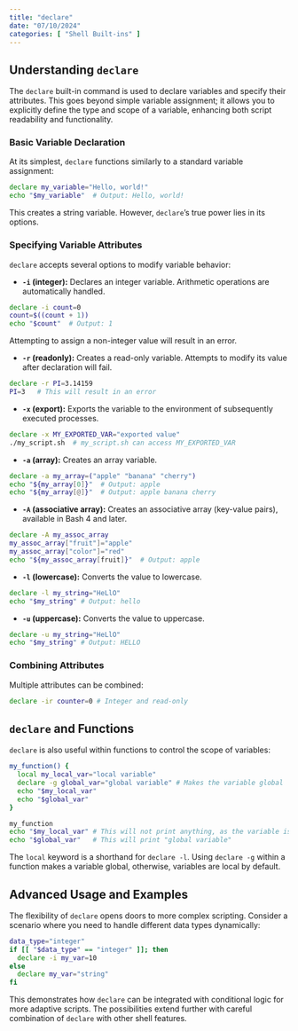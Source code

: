 ```yaml
---
title: "declare"
date: "07/10/2024"
categories: [ "Shell Built-ins" ]
---
```

## Understanding `declare`

The `declare` built-in command is used to declare variables and specify their attributes. This goes beyond simple variable assignment; it allows you to explicitly define the type and scope of a variable, enhancing both script readability and functionality.


### Basic Variable Declaration

At its simplest, `declare` functions similarly to a standard variable assignment:

```bash
declare my_variable="Hello, world!"
echo "$my_variable"  # Output: Hello, world!
```

This creates a string variable.  However, `declare`'s true power lies in its options.


### Specifying Variable Attributes

`declare` accepts several options to modify variable behavior:

* **`-i` (integer):** Declares an integer variable.  Arithmetic operations are automatically handled.

```bash
declare -i count=0
count=$((count + 1))
echo "$count"  # Output: 1
```

Attempting to assign a non-integer value will result in an error.


* **`-r` (readonly):** Creates a read-only variable.  Attempts to modify its value after declaration will fail.

```bash
declare -r PI=3.14159
PI=3   # This will result in an error
```

* **`-x` (export):** Exports the variable to the environment of subsequently executed processes.

```bash
declare -x MY_EXPORTED_VAR="exported value"
./my_script.sh  # my_script.sh can access MY_EXPORTED_VAR
```


* **`-a` (array):** Creates an array variable.

```bash
declare -a my_array=("apple" "banana" "cherry")
echo "${my_array[0]}"  # Output: apple
echo "${my_array[@]}"  # Output: apple banana cherry
```

* **`-A` (associative array):** Creates an associative array (key-value pairs), available in Bash 4 and later.

```bash
declare -A my_assoc_array
my_assoc_array["fruit"]="apple"
my_assoc_array["color"]="red"
echo "${my_assoc_array[fruit]}"  # Output: apple
```


* **`-l` (lowercase):**  Converts the value to lowercase.

```bash
declare -l my_string="HeLlO"
echo "$my_string" # Output: hello
```

* **`-u` (uppercase):** Converts the value to uppercase.

```bash
declare -u my_string="HeLlO"
echo "$my_string" # Output: HELLO
```


### Combining Attributes

Multiple attributes can be combined:

```bash
declare -ir counter=0 # Integer and read-only
```


##  `declare` and Functions

`declare` is also useful within functions to control the scope of variables:

```bash
my_function() {
  local my_local_var="local variable"
  declare -g global_var="global variable" # Makes the variable global
  echo "$my_local_var"
  echo "$global_var"
}

my_function
echo "$my_local_var" # This will not print anything, as the variable is local to the function
echo "$global_var"   # This will print "global variable"
```

The `local` keyword is a shorthand for `declare -l`.  Using `declare -g` within a function makes a variable global, otherwise, variables are local by default.


##  Advanced Usage and Examples

The flexibility of `declare` opens doors to more complex scripting. Consider a scenario where you need to handle different data types dynamically:

```bash
data_type="integer"
if [[ "$data_type" == "integer" ]]; then
  declare -i my_var=10
else
  declare my_var="string"
fi
```

This demonstrates how `declare` can be integrated with conditional logic for more adaptive scripts.  The possibilities extend further with careful combination of `declare` with other shell features.

